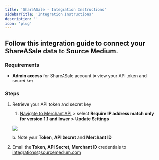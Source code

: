 ```yaml
---
title: 'ShareASale - Integration Instructions'
sidebarTitle: 'Integration Instructions'
description: ''
icon: 'plug'
---
```


## Follow this integration guide to connect your ShareASale data to Source Medium.

### Requirements

- **Admin access** for ShareASale account to view your API token and secret key

### Steps

1. Retrieve your API token and secret key 
    1. [Navigate to Merchant API](https://account.shareasale.com/m-apiips.cfm) > select **Require IP address match only for version 1.1 and lower** **>** **Update Settings**
    
    ![](/images/article-imgs/shareasale-integration/Untitled.png)
    
      b.  Note your **Token**, **API Secret** and **Merchant ID**
    
2. Email the **Token, API Secret, Merchant ID** credentials to integrations@sourcemedium.com